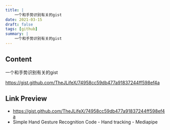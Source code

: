 ```yaml
---
title: |
    一个和手势识别有关的gist
date: 2021-03-15
draft: false
tags: [github]
summary: |
    一个和手势识别有关的gist
---
```


## Content

一个和手势识别有关的gist

https://gist.github.com/TheJLifeX/74958cc59db477a91837244ff598ef4a

## Link Preview

- https://gist.github.com/TheJLifeX/74958cc59db477a91837244ff598ef4a
- Simple Hand Gesture Recognition Code - Hand tracking - Mediapipe
